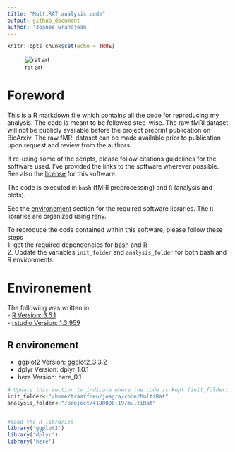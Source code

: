 ```yaml
---
title: "MultiRAT analysis code"
output: github_document
author: 'Joanes Grandjean'
---
```


```r
knitr::opts_chunk$set(echo = TRUE)
```

![rat art](../assets/img/rat_art.png)

# Foreword
This is a R markdown file which contains all the code for reproducing my analysis.
The code is meant to be followed step-wise. The raw fMRI dataset will not be publicly available before the project preprint publication on BioArxiv. The raw fMRI dataset can be made available prior to publication upon request and review from the authors. 

If re-using some of the scripts, please follow citations guidelines for the software used. I've provided the links to the software wherever possible. See also the [license](../LICENSE.md) for this software.  

The code is executed in `bash` (fMRI preprocessing) and `R` (analysis and plots).

See the [environement](#Environement) section for the required software libraries. The `R` libraries are organized using [renv](https://rstudio.github.io/renv/).

To reproduce the code contained within this software, please follow these steps  
1. get the required dependencies for [bash](#Bash_environement) and [R](#R_environement)  
2. Update the variables `init_folder` and `analysis_folder` for both bash and R environments   

# Environement
The following was written in  
- [R Version: 3.5.1](https://cran.r-project.org/)  
- [rstudio Version: 1.3.959](https://rstudio.com/)  


## R environement
- ggplot2 Version: ggplot2_3.3.2  
- dplyr Version: dplyr_1.0.1  
- here Version: here_0.1  

```r
# Update this section to indicate where the code is kept (init_folder) and where the analysis is performed/stored (analysis_folder). 
init_folder<-"/home/traaffneu/joagra/code/MultiRat"  
analysis_folder<-"/project/4180000.19/multiRat"  


#load the R libraries 
library('ggplot2')  
library('dplyr')  
library('here')  

```



